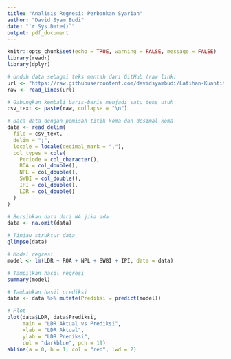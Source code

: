 ```yaml
---
title: "Analisis Regresi: Perbankan Syariah"
author: "David Syam Budi"
date: "`r Sys.Date()`"
output: pdf_document
---
```


```r
knitr::opts_chunk$set(echo = TRUE, warning = FALSE, message = FALSE)
library(readr)
library(dplyr)
```

```r
# Unduh data sebagai teks mentah dari GitHub (raw link)
url <- "https://raw.githubusercontent.com/davidsyambudi/Latihan-Kuantitatif/6301b4aba6f6d62e0dea96ae6e0ecaa3089a3b79/9b_data_perbankan_syariah.csv"
raw <- read_lines(url)

# Gabungkan kembali baris-baris menjadi satu teks utuh
csv_text <- paste(raw, collapse = "\n")

# Baca data dengan pemisah titik koma dan desimal koma
data <- read_delim(
  file = csv_text,
  delim = ";",
  locale = locale(decimal_mark = ","),
  col_types = cols(
    Periode = col_character(),
    ROA = col_double(),
    NPL = col_double(),
    SWBI = col_double(),
    IPI = col_double(),
    LDR = col_double()
  )
)

# Bersihkan data dari NA jika ada
data <- na.omit(data)

# Tinjau struktur data
glimpse(data)

```

```r
# Model regresi
model <- lm(LDR ~ ROA + NPL + SWBI + IPI, data = data)

# Tampilkan hasil regresi
summary(model)

```

```r
# Tambahkan hasil prediksi
data <- data %>% mutate(Prediksi = predict(model))

# Plot
plot(data$LDR, data$Prediksi,
     main = "LDR Aktual vs Prediksi",
     xlab = "LDR Aktual",
     ylab = "LDR Prediksi",
     col = "darkblue", pch = 19)
abline(a = 0, b = 1, col = "red", lwd = 2)

```

